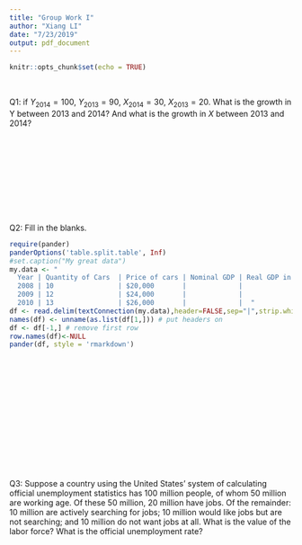 ```yaml
---
title: "Group Work I"
author: "Xiang LI"
date: "7/23/2019"
output: pdf_document
---
```


```r
knitr::opts_chunk$set(echo = TRUE)
```

\textbf{Name:}\makebox[2in]{\hrulefill} 
&nbsp; 
\textbf{UO ID:}\makebox[2in]{\hrulefill}
&nbsp; 


Q1: if $Y_{2014} = 100$, $Y_{2013} = 90$, $X_{2014} = 30$, $X_{2013} = 20$. What is the growth in Y between 2013 and 2014? And what is the growth in $X$ between 2013 and 2014?

&nbsp;

&nbsp;

&nbsp;

&nbsp;

&nbsp;

Q2: Fill in the blanks. 

```r
require(pander)
panderOptions('table.split.table', Inf)
#set.caption("My great data")
my.data <- "
  Year | Quantity of Cars  | Price of cars | Nominal GDP | Real GDP in 2009 dollars
  2008 | 10                | $20,000       |             |
  2009 | 12                | $24,000       |             |  
  2010 | 13                | $26,000       |             |  "
df <- read.delim(textConnection(my.data),header=FALSE,sep="|",strip.white=TRUE,stringsAsFactors=FALSE)
names(df) <- unname(as.list(df[1,])) # put headers on
df <- df[-1,] # remove first row
row.names(df)<-NULL
pander(df, style = 'rmarkdown')
```

&nbsp;

&nbsp;

&nbsp;

&nbsp;

&nbsp;

&nbsp;

&nbsp;

Q3: Suppose a country using the United States’ system of calculating official unemployment statistics has 100 million people, of whom 50 million are working age. Of these 50 million, 20 million have jobs. Of the remainder: 10 million are actively searching for jobs; 10 million would like jobs but are not searching; and 10 million do not want jobs at all. What is the value of the labor force? What is the official unemployment rate?
